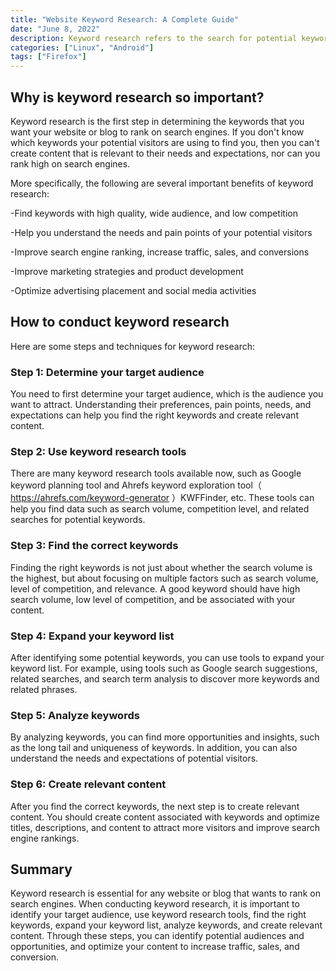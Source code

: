 ```yaml
---
title: "Website Keyword Research: A Complete Guide"
date: "June 8, 2022"
description: Keyword research refers to the search for potential keywords that potential visitors may input when optimizing websites and blogs, with the aim of understanding and utilizing relevant data on known keywords to rank higher on search engines, increase traffic and sales.
categories: ["Linux", "Android"]
tags: ["Firefox"]
---
```


## Why is keyword research so important?

Keyword research is the first step in determining the keywords that you want your website or blog to rank on search engines. If you don't know which keywords your potential visitors are using to find you, then you can't create content that is relevant to their needs and expectations, nor can you rank high on search engines.

More specifically, the following are several important benefits of keyword research:

-Find keywords with high quality, wide audience, and low competition

-Help you understand the needs and pain points of your potential visitors

-Improve search engine ranking, increase traffic, sales, and conversions

-Improve marketing strategies and product development

-Optimize advertising placement and social media activities

## How to conduct keyword research

Here are some steps and techniques for keyword research:

### Step 1: Determine your target audience

You need to first determine your target audience, which is the audience you want to attract. Understanding their preferences, pain points, needs, and expectations can help you find the right keywords and create relevant content.

### Step 2: Use keyword research tools

There are many keyword research tools available now, such as Google keyword planning tool and Ahrefs keyword exploration tool（ https://ahrefs.com/keyword-generator ）KWFFinder, etc. These tools can help you find data such as search volume, competition level, and related searches for potential keywords.

### Step 3: Find the correct keywords

Finding the right keywords is not just about whether the search volume is the highest, but about focusing on multiple factors such as search volume, level of competition, and relevance. A good keyword should have high search volume, low level of competition, and be associated with your content.

### Step 4: Expand your keyword list

After identifying some potential keywords, you can use tools to expand your keyword list. For example, using tools such as Google search suggestions, related searches, and search term analysis to discover more keywords and related phrases.

### Step 5: Analyze keywords

By analyzing keywords, you can find more opportunities and insights, such as the long tail and uniqueness of keywords. In addition, you can also understand the needs and expectations of potential visitors.

### Step 6: Create relevant content

After you find the correct keywords, the next step is to create relevant content. You should create content associated with keywords and optimize titles, descriptions, and content to attract more visitors and improve search engine rankings.

## Summary

Keyword research is essential for any website or blog that wants to rank on search engines. When conducting keyword research, it is important to identify your target audience, use keyword research tools, find the right keywords, expand your keyword list, analyze keywords, and create relevant content. Through these steps, you can identify potential audiences and opportunities, and optimize your content to increase traffic, sales, and conversion.
